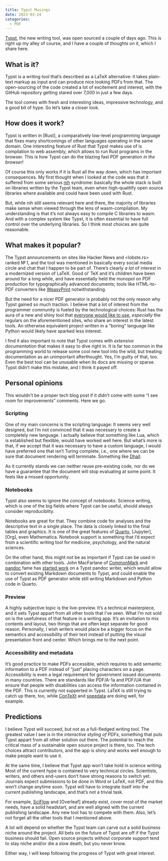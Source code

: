 ```yaml
---
title: Typst Musings
date: 2023-03-24
categories:
  - PDF
---
```


[Typst](https://typst.app), the new writing tool, was open sourced
a couple of days ago. This is right up my alley of course, and I
have a couple of thoughts on it, which I share here.

## What is it?

Typst is a writing tool that's described as a LaTeX alternative:
it takes plain-text markup as input and can produce nice looking
PDFs from that. The open-sourcing of the code created a lot of
excitement and interest, with the GitHub repository getting stared
over 7,000 in just a few days.

The tool comes with fresh and interesting ideas, impressive
technology, and a good bit of hype. So let's take a closer look.

## How does it work?

Typst is written in [Rust], a comparatively low-level programming
language that fixes many shortcomings of other languages operating
in the same domain. One interesting feature of Rust that Typst
makes use of is compilation to web assembly, which allows to run
Rust programs in the browser. This is how Typst can do the blazing
fast PDF generation *in the browser*!

Of course this only works if it is Rust all the way down, which
has important consequences. My first thought when I looked at the
code was that it suffered from some serious
[nih](https://en.wikipedia.org/wiki/Not_invented_here) syndrome:
basically the whole stack is built on libraries written by the
Typst team, even when high-qualitify open source libraries where
available and could have been used with Rust.

But, while nih still seems relevant here and there, the majority
of libraries make sense when viewed through the lens of
wasm-compilation. My understanding is that it's not always easy to
compile C libraries to wasm. And with a complex system like Typst,
it is often essential to have full control over the underlying
libraries. So I think most choices are quite reasonable.

## What makes it popular?

The Typst announcements on sites like Hacker News and <lobste.rs>
ranked № 1, and the tool was mentioned in basically every social
media circle and chat that I happen to be part of. There's clearly
*a lot* of interest in a modernized version of LaTeX. Good ol' TeX
and it's children have been around for a long while, and have
essentially held the monopol on PDF production for typographically
advanced documents; tools like HTML-to-PDF converters like
[WeasyPrint] notwithstanding.

But the need for a nicer PDF generator is probably not the only
reason why Typst gained so much traction. I believe that a lot of
interest from the programmer community is fueled by the
technological choices: Rust has the aura of a new and shiny tool
that [everyone would like to use], *especially* the regulars on
the aforementioned sites, who share an interest in the latest
tools. An otherwise equivalent project written in a "boring"
language like Python would likely have sparked less interest.

I find it also important to note that Typst comes with *extensive
documentation* that makes it easy to dive right in. It is far too
common in the programming world to release some cool new tool into
the wild, but treating documentation as an unimportant
afterthought. Yes, I'm guilty of that, too. Even the best tool can
be unusable when its docs are missing or sparse. Typst didn't make
this mistake, and I think it payed off.

## Personal opinions

This wouldn't be a proper tech blog post if it didn't come with
some "I see room for improvements" comments. Here we go.

### Scripting

One of my main concerns is the scripting language: It seems very
well designed, but I'm not convinced that it was necessary to
create a completely new language. I actually believe that
something like Lua, which is established but flexlible, would have
worked well here. But what's more is that, if we accept that it
was necessary to have a custom language, I would have preferred
one that isn't Turing complete, i.e., one where we can be sure
that document rendering will terminate. Something like [Dhall].

As it currently stands we can neither reuse pre-existing code, nor
do we have a guarantee that the document will stop evaluating at
some point. It feels like a missed opportunity.

### Notebooks

Typst also seems to ignore the concept of *notebooks*. Science
writing, which is one of the big fields where Typst can be useful,
should always consider reproduciblity.

Notebooks are great for that. They combine code for analyses and
the descriptive text in a single place. The data is closely linked
to the final tables and graphics. It is one of the great features
of [Quarto], [Jupyter], [Org], even Mathematica. Notebook support
is something that I'd expect from a scientific writing tool for
medicine, psychology, and the natural sciences.

On the other hand, this might not be as important if Typst can be
used in combination with other tools. John MacFarlane of
[CommonMark] and [pandoc] fame has [started work] on a Typst
pandoc writer, which would allow to convert existing Markdown
documents to Typst, and could enable the use of Typst as PDF
generator while still writing Markdown and Python code in Quarto.

### Preview

A highly subjective topic is the live-preview. It's a technical
masterpiece, and it sets Typst appart from all other tools that
I've seen. What I'm not sold on is the usefulness of that feature
in a writing app. It's an invitation to mix contents and layout,
two things that are often kept separate for good reason.
Personally, I wish writers would place be a bigger focus on the
semantics and accessibility of their text instead of putting the
visual presentation front and center. Which brings me to the next
point.

### Accessibility and metadata

It's good practice to make PDFs accessible, which requires to add
semantic information to a PDF instead of "just" placing characters
on a page. Accessibility is even a legal requirement for
government issued documents in many countries. There are standards
like PDF/A-1a and PDF/UA that ensure that people with disabilities
can access the information contained in the PDF. This is currently
not supperted in Typst. LaTeX is still trying to catch up there,
too, while [ConTeXt] and [speedata] are doing well, for example.

## Predictions

I believe Typst will succeed, but not as a full-fledged writing
tool. The greatest value I see is in the *interactive styling of
PDFs*, something that puts Typst appart from all other solution
out there. The potential to reach the critical mass of a
sustainable open source project is there, too. The tech choices
attract contributors, and the app is shiny and works well enough
to make people want to use it.

At the same time, I believe that Typst app won't take hold in
science writing. Most of the current hype is contained to very
technical circles. Scientists, writers, and others end-users don't
have strong reasons to switch yet. Journals expect submissions to
be done in Word or LaTeX, not PDF, and this won't change anytime
soon. Typst will have to integrate itself into the current
publishing landscape, and that's not a trivial task.

For example, [SciFlow] and [Overleaf] already exist, cover most of
the market needs, have a solid headstart, and are well aligned
with the current publishing landscape. Any new tool has to compete
with them. Also, let's not forget all the other tools that I
mentioned above.

A lot will depend on whether the Typst team can carve out a solid
business niche around the project. All bets on the future of Typst
are off if the Typst business should fail. Open source projects
without corporate support tend to stay niche and/or die a slow
death, but you never know.

Either way, I will keep following the progress of Typst with great
interest.

[CommonMark]: https://commonmark.org
[ConTeXt]: https://wiki.contextgarden.net/
[Dhall]: https://dhall-lang.org/
[Jypyter]: https://jupyter.org
[Quarto]: https://quarto.org
[SciFlow]: https://sciflow.net
[WeasyPrint]: https://weasyprint.org
[pandoc]: https://pandoc.org
[speedata]: https://speedata.de
[started work]: https://github.com/jgm/pandoc/issues/8713
[everyone would like to use]: https://stackoverflow.blog/2023/01/26/comparing-tag-trends-with-our-most-loved-programming-languages/
